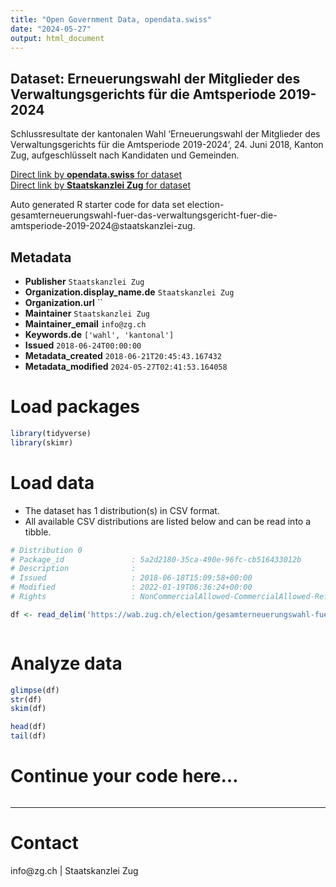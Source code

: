 ```yaml
---
title: "Open Government Data, opendata.swiss"
date: "2024-05-27"
output: html_document
---
```


## Dataset: Erneuerungswahl der Mitglieder des Verwaltungsgerichts für die Amtsperiode 2019-2024

Schlussresultate der kantonalen Wahl 'Erneuerungswahl der Mitglieder des Verwaltungsgerichts für die Amtsperiode 2019-2024', 24. Juni 2018, Kanton Zug, aufgeschlüsselt nach Kandidaten und Gemeinden.

[Direct link by **opendata.swiss** for dataset](https://opendata.swiss/de/dataset/erneuerungswahl-der-mitglieder-des-verwaltungsgerichts-fur-die-amtsperiode-2019-2024)<br>
[Direct link by **Staatskanzlei Zug** for dataset](https://wab.zug.ch/election/gesamterneuerungswahl-fuer-das-verwaltungsgericht-fuer-die-amtsperiode-2019-2024/data)

Auto generated R starter code for data set election-gesamterneuerungswahl-fuer-das-verwaltungsgericht-fuer-die-amtsperiode-2019-2024@staatskanzlei-zug.

## Metadata

- **Publisher** `Staatskanzlei Zug`
- **Organization.display_name.de** `Staatskanzlei Zug`
- **Organization.url** ``
- **Maintainer** `Staatskanzlei Zug`
- **Maintainer_email** `info@zg.ch`
- **Keywords.de** `['wahl', 'kantonal']`
- **Issued** `2018-06-24T00:00:00`
- **Metadata_created** `2018-06-21T20:45:43.167432`
- **Metadata_modified** `2024-05-27T02:41:53.164058`


# Load packages

```r

library(tidyverse)
library(skimr)

```

# Load data

-   The dataset has 1 distribution(s) in CSV format.
-   All available CSV distributions are listed below and can be read into a tibble.

```r

# Distribution 0
# Package_id               : 5a2d2180-35ca-490e-96fc-cb516433012b
# Description              : 
# Issued                   : 2018-06-18T15:09:58+00:00
# Modified                 : 2022-01-19T06:36:24+00:00
# Rights                   : NonCommercialAllowed-CommercialAllowed-ReferenceRequired

df <- read_delim('https://wab.zug.ch/election/gesamterneuerungswahl-fuer-das-verwaltungsgericht-fuer-die-amtsperiode-2019-2024/data-csv')



```

# Analyze data

```r

glimpse(df)
str(df)
skim(df)

head(df)
tail(df)

```

# Continue your code here...

```r

```

------------------------------------------------------------------------

# Contact

info@zg.ch | Staatskanzlei Zug
